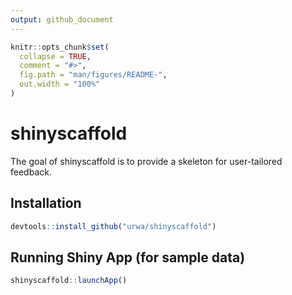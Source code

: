 ```yaml
---
output: github_document
---
```


<!-- README.md is generated from README.Rmd. Please edit that file -->

```r
knitr::opts_chunk$set(
  collapse = TRUE,
  comment = "#>",
  fig.path = "man/figures/README-",
  out.width = "100%"
)
```
# shinyscaffold

The goal of shinyscaffold is to provide a skeleton for user-tailored feedback.

## Installation


``` r
devtools::install_github("urwa/shinyscaffold")
```

## Running Shiny App (for sample data)


``` r
shinyscaffold::launchApp()
```
